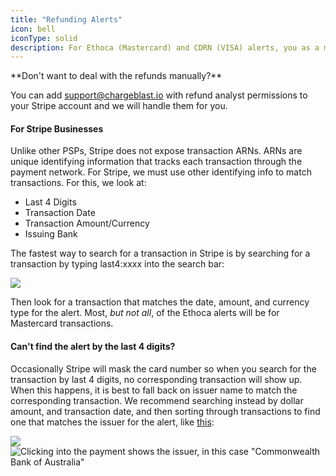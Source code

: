 ```yaml
---
title: "Refunding Alerts"
icon: bell
iconType: solid
description: For Ethoca (Mastercard) and CDRN (VISA) alerts, you as a merchant, are responsible for issuing refunds. Failure to issue a refund for an alert can result in a chargeback - additionally, the card networks are expecting these transactions are refunded, so if you only plan on refunding a portion of alerts please contact support for a custom integration.
---
```


<Info>
  **Don't want to deal with the refunds manually?**

  You can add [support@chargeblast.io](mailto:support@chargeblast.io) with refund analyst permissions to your Stripe account and we will handle them for you.
</Info>

#### For Stripe Businesses

Unlike other PSPs, Stripe does not expose transaction ARNs. ARNs are unique identifying information that tracks each transaction through the payment network. For Stripe, we must use other identifying info to match transactions. For this, we look at:

* Last 4 Digits
* Transaction Date
* Transaction Amount/Currency
* Issuing Bank

The fastest way to search for a transaction in Stripe is by searching for a transaction by typing last4:xxxx into the search bar:

<Frame>
  <img src="/images/reference/b55f606-Screenshot_2023-07-05_at_10.09.56_PM.png"/>
</Frame>

Then look for a transaction that matches the date, amount, and currency type for the alert. Most, _but not all_, of the Ethoca alerts will be for Mastercard transactions.

#### Can't find the alert by the last 4 digits?

Occasionally Stripe will mask the card number so when you search for the transaction by last 4 digits, no corresponding transaction will show up. When this happens, it is best to fall back on issuer name to match the corresponding transaction. We recommend searching instead by dollar amount, and transaction date, and then sorting through transactions to find one that matches the issuer for the alert, like [this](https://dashboard.stripe.com/payments?status%5B0%5D=successful&amount=1199&created%5Bgte%5D=1688184000&created%5Blte%5D=1688270399):

<Frame>
  <img src="/images/reference/05b5a4a-Screenshot_2023-07-05_at_10.21.24_PM.png"/>
</Frame>

<Frame caption='Clicking into the payment shows the issuer, in this case "Commonwealth Bank of Australia"'>
  <img src="/images/reference/c7e54bb-Screenshot_2023-07-05_at_10.23.35_PM.png" alt='Clicking into the payment shows the issuer, in this case "Commonwealth Bank of Australia"'/>
</Frame>
